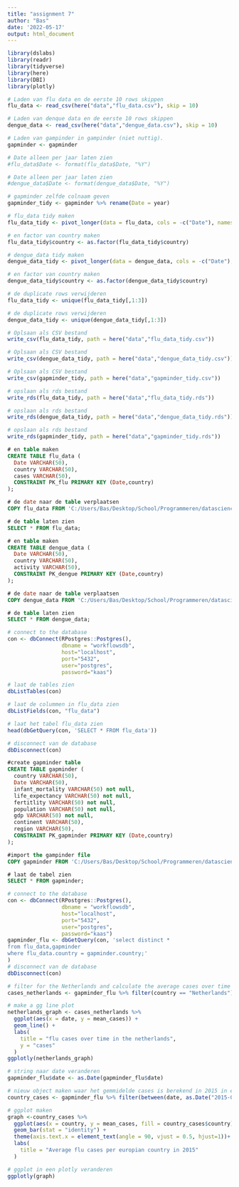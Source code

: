 ```yaml
---
title: "assignment 7"
author: "Bas"
date: '2022-05-17'
output: html_document
---
```


```r
library(dslabs)
library(readr)
library(tidyverse)
library(here)
library(DBI)
library(plotly)
```

```r
# Laden van flu data en de eerste 10 rows skippen
flu_data <- read_csv(here("data","flu_data.csv"), skip = 10)

# Laden van denque data en de eerste 10 rows skippen
dengue_data <- read_csv(here("data","dengue_data.csv"), skip = 10)

# Laden van gampinder in gampinder (niet nuttig).
gapminder <- gapminder
```

```r
# Date alleen per jaar laten zien
#flu_data$Date <- format(flu_data$Date, "%Y")

# Date alleen per jaar laten zien
#dengue_data$Date <- format(dengue_data$Date, "%Y")

# gapminder zelfde colnaam geven
gapminder_tidy <- gapminder %>% rename(Date = year)
```

```r
# flu_data tidy maken
flu_data_tidy <- pivot_longer(data = flu_data, cols = -c("Date"), names_to = "country", values_to = "cases")

# en factor van country maken
flu_data_tidy$country <- as.factor(flu_data_tidy$country)

# dengue_data tidy maken
dengue_data_tidy <- pivot_longer(data = dengue_data, cols = -c("Date"), names_to = "country", values_to = "activity")

# en factor van country maken
dengue_data_tidy$country <- as.factor(dengue_data_tidy$country)
```

```r
# de duplicate rows verwijderen
flu_data_tidy <- unique(flu_data_tidy[,1:3])

# de duplicate rows verwijderen
dengue_data_tidy <- unique(dengue_data_tidy[,1:3])
```


```r
# Oplsaan als CSV bestand
write_csv(flu_data_tidy, path = here("data","flu_data_tidy.csv"))

# Oplsaan als CSV bestand
write_csv(dengue_data_tidy, path = here("data","dengue_data_tidy.csv"))

# Oplsaan als CSV bestand
write_csv(gapminder_tidy, path = here("data","gapminder_tidy.csv"))

# opslaan als rds bestand
write_rds(flu_data_tidy, path = here("data","flu_data_tidy.rds"))

# opslaan als rds bestand
write_rds(dengue_data_tidy, path = here("data","dengue_data_tidy.rds"))

# opslaan als rds bestand
write_rds(gapminder_tidy, path = here("data","gapminder_tidy.rds"))

```


```sql
# en table maken
CREATE TABLE flu_data (
  Date VARCHAR(50),
  country VARCHAR(50),
  cases VARCHAR(50),
  CONSTRAINT PK_flu PRIMARY KEY (Date,country)
);

# de date naar de table verplaatsen
COPY flu_data FROM 'C:/Users/Bas/Desktop/School/Programmeren/datascience/portfolio/data/flu_data_tidy.csv' WITH (FORMAT csv);

# de table laten zien
SELECT * FROM flu_data; 

# en table maken
CREATE TABLE dengue_data (
  Date VARCHAR(50),
  country VARCHAR(50),
  activity VARCHAR(50),
  CONSTRAINT PK_dengue PRIMARY KEY (Date,country)
);

# de date naar de table verplaatsen
COPY dengue_data FROM 'C:/Users/Bas/Desktop/School/Programmeren/datascience/portfolio/data/dengue_data_tidy.csv' WITH (FORMAT csv);

# de table laten zien
SELECT * FROM dengue_data; 
```

```r
# connect to the database
con <- dbConnect(RPostgres::Postgres(), 
                 dbname = "workflowsdb", 
                 host="localhost", 
                 port="5432", 
                 user="postgres", 
                 password="kaas") 

# laat de tables zien
dbListTables(con)

# laat de colummen in flu_data zien
dbListFields(con, "flu_data")

# laat het tabel flu_data zien
head(dbGetQuery(con, 'SELECT * FROM flu_data'))

# disconnect van de database
dbDisconnect(con) 
```

```sql
#create gapminder table
CREATE TABLE gapminder (
  country VARCHAR(50),
  Date VARCHAR(50),
  infant_mortality VARCHAR(50) not null,
  life_expectancy VARCHAR(50) not null,
  fertitlity VARCHAR(50) not null,
  population VARCHAR(50) not null,
  gdp VARCHAR(50) not null,
  continent VARCHAR(50),
  region VARCHAR(50),
  CONSTRAINT PK_gapminder PRIMARY KEY (Date,country)
);

#import the gampinder file
COPY gapminder FROM 'C:/Users/Bas/Desktop/School/Programmeren/datascience/portfolio/data/gapminder_tidy.csv' WITH (FORMAT csv);

# laat de tabel zien
SELECT * FROM gapminder; 
```

```r
# connect to the database
con <- dbConnect(RPostgres::Postgres(), 
                 dbname = "workflowsdb", 
                 host="localhost", 
                 port="5432", 
                 user="postgres", 
                 password="kaas") 
gapminder_flu <- dbGetQuery(con, 'select distinct *
from flu_data,gapminder
where flu_data.country = gapminder.country;'
)
# disconnect van de database
dbDisconnect(con) 
```

```r
# filter for the Netherlands and calculate the average cases over time
cases_netherlands <- gapminder_flu %>% filter(country == "Netherlands") %>% group_by(date=as.Date(date)) %>% summarise(mean_cases=mean(as.numeric(cases)))

# make a gg line plot
netherlands_graph <- cases_netherlands %>%
  ggplot(aes(x = date, y = mean_cases)) +
  geom_line() +
  labs(
    title = "flu cases over time in the netherlands",
    y = "cases"
  )
ggplotly(netherlands_graph)


```

```r
# string naar date veranderen
gapminder_flu$date <- as.Date(gapminder_flu$date)

# nieuw object maken waar het gemmidelde cases is berekend in 2015 in europa
country_cases <- gapminder_flu %>% filter(between(date, as.Date("2015-01-01"), as.Date("2015-12-30"))) %>% filter(continent == "Europe") %>% group_by(country) %>% summarise(mean_cases=mean(as.numeric(cases)))

# ggplot maken
graph <-country_cases %>%
  ggplot(aes(x = country, y = mean_cases, fill = country_cases$country)) +
  geom_bar(stat = "identity") +
  theme(axis.text.x = element_text(angle = 90, vjust = 0.5, hjust=1))+
  labs(
    title = "Average flu cases per europian country in 2015"
  )

# ggplot in een plotly veranderen
ggplotly(graph)
```


